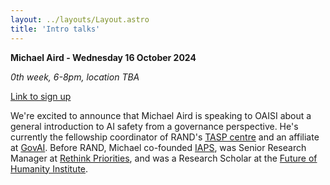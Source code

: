 ```yaml
---
layout: ../layouts/Layout.astro
title: 'Intro talks'
---
```


**Michael Aird - Wednesday 16 October 2024**

*0th week, 6-8pm, location TBA*

[Link to sign up](https://fb.me/e/2kBbXhofM) 

We're excited to announce that Michael Aird is speaking to OAISI about a general introduction to AI safety from a governance perspective. He's currently the fellowship coordinator of RAND's [TASP centre](https://www.rand.org/global-and-emerging-risks/centers/technology-and-security-policy.html) and an affiliate at [GovAI](https://www.governance.ai/). Before RAND, Michael co-founded [IAPS](https://www.iaps.ai/), was Senior Research Manager at [Rethink Priorities](https://rethinkpriorities.org/), and was a Research Scholar at the [Future of Humanity Institute](https://en.wikipedia.org/wiki/Future_of_Humanity_Institute).